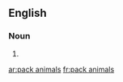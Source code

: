 ==English==

===Noun===
{{head|en|plural|head=[[pack]] [[animal]]s}}

# {{plural of|pack animal|lang=en}}

[[ar:pack animals]]
[[fr:pack animals]]